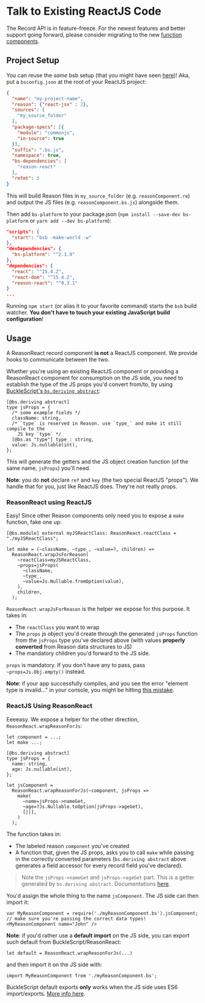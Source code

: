 
# Talk to Existing ReactJS Code

<aside class="warning">
The Record API is in feature-freeze. For the newest features and better support going forward, please consider migrating to the new <a href="https://reasonml.github.io/reason-react/docs/en/components">function components</a>.
</aside>

## Project Setup

You can reuse the _same_ bsb setup (that you might have seen [here](installation.md#bsb))! Aka, put a `bsconfig.json` at the root of your ReactJS project:

```json
{
  "name": "my-project-name",
  "reason": {"react-jsx" : 2},
  "sources": [
    "my_source_folder"
  ],
  "package-specs": [{
    "module": "commonjs",
    "in-source": true
  }],
  "suffix": ".bs.js",
  "namespace": true,
  "bs-dependencies": [
    "reason-react"
  ],
  "refmt": 3
}
```

This will build Reason files in `my_source_folder` (e.g. `reasonComponent.re`) and output the JS files (e.g. `reasonComponent.bs.js`) alongside them.

Then add `bs-platform` to your package.json (`npm install --save-dev bs-platform` or `yarn add --dev bs-platform`):

```json
"scripts": {
  "start": "bsb -make-world -w"
},
"devDependencies": {
  "bs-platform": "^2.1.0"
},
"dependencies": {
  "react": "^15.4.2",
  "react-dom": "^15.4.2",
  "reason-react": "^0.3.1"
}
...
```

Running `npm start` (or alias it to your favorite command) starts the `bsb` build watcher. **You don't have to touch your existing JavaScript build configuration**!

## Usage

A ReasonReact record component **is not** a ReactJS component. We provide hooks to communicate between the two.

Whether you're using an existing ReactJS component or providing a ReasonReact component for consumption on the JS side, you need to establish the type of the JS props you'd convert from/to, by using [BuckleScript's `bs.deriving abstract`](https://bucklescript.github.io/docs/en/object.html):

```reason
[@bs.deriving abstract]
type jsProps = {
  /* some example fields */
  className: string,
  /* `type` is reserved in Reason. use `type_` and make it still compile to the
    JS key `type` */
  [@bs.as "type"] type_: string,
  value: Js.nullable(int),
};
```

This will generate the getters and the JS object creation function (of the same name, `jsProps`) you'll need.

**Note**: you do **not** declare `ref` and `key` (the two special ReactJS "props"). We handle that for you, just like ReactJS does. They're not really props.

### ReasonReact using ReactJS

Easy! Since other Reason components only need you to expose a `make` function, fake one up:

```reason
[@bs.module] external myJSReactClass: ReasonReact.reactClass = "./myJSReactClass";

let make = (~className, ~type_, ~value=?, children) =>
  ReasonReact.wrapJsForReason(
    ~reactClass=myJSReactClass,
    ~props=jsProps(
      ~className,
      ~type_,
      ~value=Js.Nullable.fromOption(value),
    ),
    children,
  );
```

`ReasonReact.wrapJsForReason` is the helper we expose for this purpose. It takes in:

- The `reactClass` you want to wrap
- The `props` js object you'd create through the generated `jsProps` function from the `jsProps` type you've declared above (with values **properly converted** from Reason data structures to JS)
- The mandatory children you'd forward to the JS side.

`props` is mandatory. If you don't have any to pass, pass `~props=Js.Obj.empty()` instead.

**Note**: if your app successfully compiles, and you see the error "element type is invalid..." in your console, you might be hitting [this mistake](faq#Element%20Type%20is%20Invalid%20Runtime%20Error).

### ReactJS Using ReasonReact

Eeeeasy. We expose a helper for the other direction, `ReasonReact.wrapReasonForJs`:

```reason
let component = ...;
let make ...;

[@bs.deriving abstract]
type jsProps = {
  name: string,
  age: Js.nullable(int),
};

let jsComponent =
  ReasonReact.wrapReasonForJs(~component, jsProps =>
    make(
      ~name=jsProps->nameGet,
      ~age=?Js.Nullable.toOption(jsProps->ageGet),
      [||],
    )
  );
```

The function takes in:

- The labeled reason `component` you've created
- A function that, given the JS props, asks you to call `make` while passing in the correctly converted parameters (`bs.deriving abstract` above generates a field accessor for every record field you've declared).

> Note the `jsProps->nameGet` and `jsProps->ageGet` part. This is a getter generated by `bs.deriving abstract`. Documentations [here](https://bucklescript.github.io/docs/en/object#record-mode).

You'd assign the whole thing to the name `jsComponent`. The JS side can then import it:

```
var MyReasonComponent = require('./myReasonComponent.bs').jsComponent;
// make sure you're passing the correct data types!
<MyReasonComponent name="John" />
```

**Note**: if you'd rather use a **default import** on the JS side, you can export such default from BuckleScript/ReasonReact:

```reason
let default = ReasonReact.wrapReasonForJs(...)
```

and then import it on the JS side with:

```
import MyReasonComponent from './myReasonComponent.bs';
```

BuckleScript default exports **only** works when the JS side uses ES6 import/exports. [More info here](https://bucklescript.github.io/docs/en/import-export.html#export-an-es6-default-value).
